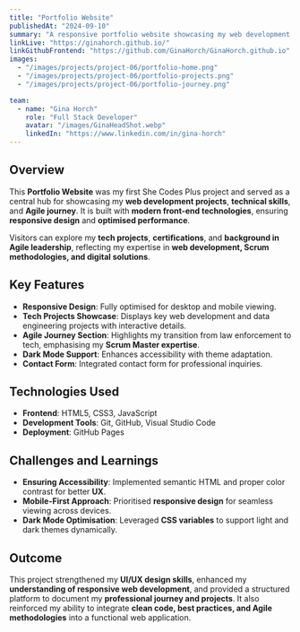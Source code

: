 ```yaml
---
title: "Portfolio Website"
publishedAt: "2024-09-10"
summary: "A responsive portfolio website showcasing my web development projects, tech skills, and Agile journey, built with HTML, CSS, and JavaScript."
linkLive: "https://ginahorch.github.io/"
linkGithubFrontend: "https://github.com/GinaHorch/GinaHorch.github.io"
images:
  - "/images/projects/project-06/portfolio-home.png"
  - "/images/projects/project-06/portfolio-projects.png"
  - "/images/projects/project-06/portfolio-journey.png"

team:
  - name: "Gina Horch"
    role: "Full Stack Developer"
    avatar: "/images/GinaHeadShot.webp"
    linkedIn: "https://www.linkedin.com/in/gina-horch"
---
```


## Overview

This **Portfolio Website** was my first She Codes Plus project and served as a central hub for showcasing my **web development projects**, **technical skills**, and **Agile journey**. It is built with **modern front-end technologies**, ensuring **responsive design** and **optimised performance**. 

Visitors can explore my **tech projects**, **certifications**, and **background in Agile leadership**, reflecting my expertise in **web development, Scrum methodologies, and digital solutions**.

## Key Features

- **Responsive Design**: Fully optimised for desktop and mobile viewing.
- **Tech Projects Showcase**: Displays key web development and data engineering projects with interactive details.
- **Agile Journey Section**: Highlights my transition from law enforcement to tech, emphasising my **Scrum Master expertise**.
- **Dark Mode Support**: Enhances accessibility with theme adaptation.
- **Contact Form**: Integrated contact form for professional inquiries.

## Technologies Used

- **Frontend**: HTML5, CSS3, JavaScript
- **Development Tools**: Git, GitHub, Visual Studio Code
- **Deployment**: GitHub Pages

## Challenges and Learnings

- **Ensuring Accessibility**: Implemented semantic HTML and proper color contrast for better **UX**.
- **Mobile-First Approach**: Prioritised **responsive design** for seamless viewing across devices.
- **Dark Mode Optimisation**: Leveraged **CSS variables** to support light and dark themes dynamically.

## Outcome

This project strengthened my **UI/UX design skills**, enhanced my **understanding of responsive web development**, and provided a structured platform to document my **professional journey and projects**. It also reinforced my ability to integrate **clean code, best practices, and Agile methodologies** into a functional web application.
